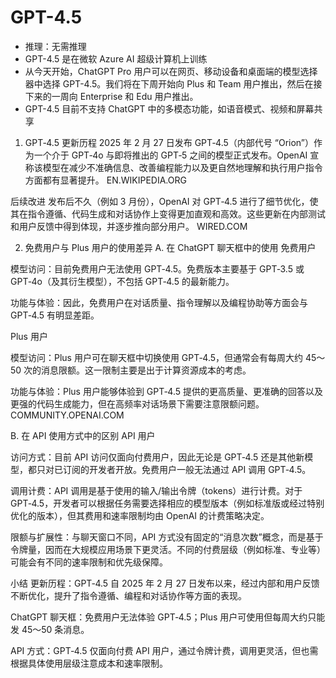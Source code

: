 # GPT-4.5

- 推理：无需推理
- GPT-4.5 是在微软 Azure AI 超级计算机上训练
- 从今天开始，ChatGPT Pro 用户可以在网页、移动设备和桌面端的模型选择器中选择 GPT-4.5。我们将在下周开始向 Plus 和 Team 用户推出，然后在接下来的一周向 Enterprise 和 Edu 用户推出。
- GPT-4.5 目前不支持 ChatGPT 中的多模态功能，如语音模式、视频和屏幕共享

1. GPT‑4.5 更新历程
2025 年 2 月 27 日发布
GPT‑4.5（内部代号 “Orion”）作为一个介于 GPT‑4o 与即将推出的 GPT‑5 之间的模型正式发布。OpenAI 宣称该模型在减少不准确信息、改善编程能力以及更自然地理解和执行用户指令方面都有显著提升。
EN.WIKIPEDIA.ORG

后续改进
发布后不久（例如 3 月份），OpenAI 对 GPT‑4.5 进行了细节优化，使其在指令遵循、代码生成和对话协作上变得更加直观和高效。这些更新在内部测试和用户反馈中得到体现，并逐步推向部分用户。
WIRED.COM

2. 免费用户与 Plus 用户的使用差异
A. 在 ChatGPT 聊天框中的使用
免费用户

模型访问：目前免费用户无法使用 GPT‑4.5。免费版本主要基于 GPT‑3.5 或 GPT‑4o（及其衍生模型），不包括 GPT‑4.5 的最新能力。

功能与体验：因此，免费用户在对话质量、指令理解以及编程协助等方面会与 GPT‑4.5 有明显差距。

Plus 用户

模型访问：Plus 用户可在聊天框中切换使用 GPT‑4.5，但通常会有每周大约 45～50 次的消息限额。这一限制主要是出于计算资源成本的考虑。

功能与体验：Plus 用户能够体验到 GPT‑4.5 提供的更高质量、更准确的回答以及更强的代码生成能力，但在高频率对话场景下需要注意限额问题。
COMMUNITY.OPENAI.COM

B. 在 API 使用方式中的区别
API 用户

访问方式：目前 API 访问仅面向付费用户，因此无论是 GPT‑4.5 还是其他新模型，都只对已订阅的开发者开放。免费用户一般无法通过 API 调用 GPT‑4.5。

调用计费：API 调用是基于使用的输入/输出令牌（tokens）进行计费。对于 GPT‑4.5，开发者可以根据任务需要选择相应的模型版本（例如标准版或经过特别优化的版本），但其费用和速率限制均由 OpenAI 的计费策略决定。

限额与扩展性：与聊天窗口不同，API 方式没有固定的“消息次数”概念，而是基于令牌量，因而在大规模应用场景下更灵活。不同的付费层级（例如标准、专业等）可能会有不同的速率限制和优先级保障。

小结
更新历程：GPT‑4.5 自 2025 年 2 月 27 日发布以来，经过内部和用户反馈不断优化，提升了指令遵循、编程和对话协作等方面的表现。

ChatGPT 聊天框：免费用户无法体验 GPT‑4.5；Plus 用户可使用但每周大约只能发 45～50 条消息。

API 方式：GPT‑4.5 仅面向付费 API 用户，通过令牌计费，调用更灵活，但也需根据具体使用层级注意成本和速率限制。